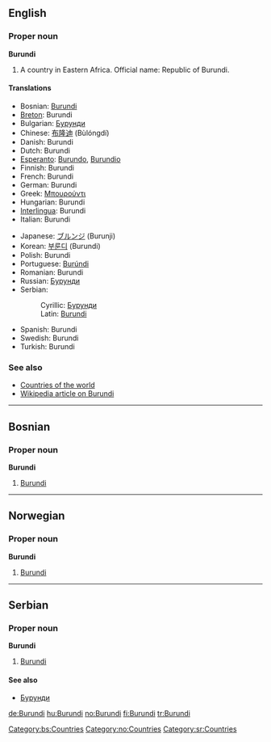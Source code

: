 ==English==
===Proper noun===
'''Burundi'''

# A country in Eastern Africa. Official name: Republic of Burundi.

====Translations====
{{top}}
*Bosnian: [[Burundi#Bosnian|Burundi]]
*[[Breton]]: Burundi
*Bulgarian: [[Бурунди#Bulgarian|Бурунди]]
*Chinese: [[布隆迪]] (Bùlóngdí)
*Danish: Burundi
*Dutch: Burundi
*[[Esperanto]]: [[Burundo]], [[Burundio]]
*Finnish: Burundi
*French: Burundi {{m}}
*German: Burundi
*Greek: [[Μπουρούντι]]
*Hungarian: Burundi
*[[Interlingua]]: Burundi
*Italian: Burundi
{{mid}}
*Japanese: [[ブルンジ]] (Burunji)
*Korean: [[부룬디]] (Burundi)
*Polish: Burundi
*Portuguese: [[Burúndi]]
*Romanian: Burundi
*Russian: [[Бурунди#Russian|Бурунди]]
*Serbian:
*:Cyrillic: [[Бурунди#Serbian|Бурунди]]
*:Latin: [[Burundi#Serbian|Burundi]]
*Spanish: Burundi
*Swedish: Burundi
*Turkish: Burundi
{{bottom}}

===See also===
*[[Countries of the world]]
*[[w:Burundi|Wikipedia article on Burundi]]

-----

==Bosnian==
===Proper noun===
'''Burundi'''
#[[Burundi#English|Burundi]]
[[Category:bs:Countries]]

----

==Norwegian==
===Proper noun===
[[Category:no:Countries]]
'''Burundi'''
#[[#English|Burundi]]

----

==Serbian==
===Proper noun===
'''Burundi'''
#[[Burundi#English|Burundi]]
====See also====
*[[Бурунди#Serbian|Бурунди]]
[[Category:sr:Countries]]

[[de:Burundi]]
[[hu:Burundi]]
[[no:Burundi]]
[[fi:Burundi]]
[[tr:Burundi]]